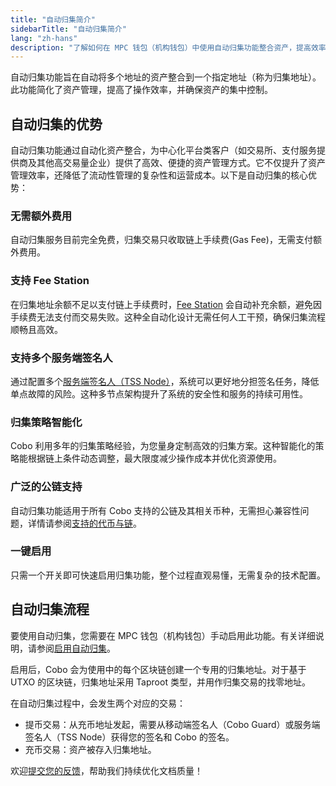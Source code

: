```yaml
---
title: "自动归集简介"
sidebarTitle: "自动归集简介"
lang: "zh-hans"
description: "了解如何在 MPC 钱包（机构钱包）中使用自动归集功能整合资产，提高效率，并简化多个区块链地址的管理。"
---
```


自动归集功能旨在自动将多个地址的资产整合到一个指定地址（称为归集地址）。此功能简化了资产管理，提高了操作效率，并确保资产的集中控制。

## 自动归集的优势

自动归集功能通过自动化资产整合，为中心化平台类客户（如交易所、支付服务提供商及其他高交易量企业）提供了高效、便捷的资产管理方式。它不仅提升了资产管理效率，还降低了流动性管理的复杂性和运营成本。以下是自动归集的核心优势：

### 无需额外费用

自动归集服务目前完全免费，归集交易只收取链上手续费(Gas Fee)，无需支付额外费用。

### 支持 Fee Station

在归集地址余额不足以支付链上手续费时，[Fee Station](/cn/portal/fee-station/introduction) 会自动补充余额，避免因手续费无法支付而交易失败。这种全自动化设计无需任何人工干预，确保归集流程顺畅且高效。

### 支持多个服务端签名人

通过配置多个[服务端签名人（TSS Node）](https://www.cobo.com/developers/v2/guides/mpc-wallets/server-co-signer/tss-node-overview)，系统可以更好地分担签名任务，降低单点故障的风险。这种多节点架构提升了系统的安全性和服务的持续可用性。

### 归集策略智能化

Cobo 利用多年的归集策略经验，为您量身定制高效的归集方案。这种智能化的策略能根据链上条件动态调整，最大限度减少操作成本并优化资源使用。

### 广泛的公链支持

自动归集功能适用于所有 Cobo 支持的公链及其相关币种，无需担心兼容性问题，详情请参阅[支持的代币与链](/cn/portal/supported-tokens-and-chains)。

### 一键启用

只需一个开关即可快速启用归集功能，整个过程直观易懂，无需复杂的技术配置。

## 自动归集流程

要使用自动归集，您需要在 MPC 钱包（机构钱包）手动启用此功能。有关详细说明，请参阅[启用自动归集](/cn/portal/mpc-wallets/ocw/enable-auto-sweep)。

启用后，Cobo 会为使用中的每个区块链创建一个专用的归集地址。对于基于 UTXO 的区块链，归集地址采用 Taproot 类型，并用作归集交易的找零地址。

在自动归集过程中，会发生两个对应的交易：
- 提币交易：从充币地址发起，需要从移动端签名人（Cobo Guard）或服务端签名人（TSS Node）获得您的签名和 Cobo 的签名。
- 充币交易：资产被存入归集地址。

<Tip>欢迎[提交您的反馈](https://forms.zohopublic.com/cobo/form/DocumentFeedbackForm/formperma/QvLOhxJv1_JMsJ-1dleZ8Itb_7rzN-LtgvsDdxosoVI?referrername=manuals)，帮助我们持续优化文档质量！</Tip>